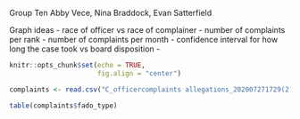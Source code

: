Group Ten
Abby Vece, Nina Braddock, Evan Satterfield

Graph ideas
- race of officer vs race of complainer
- number of complaints per rank
- number of complaints per month
- confidence interval for how long the case took vs board disposition 
- 

```{r}
knitr::opts_chunk$set(echo = TRUE,
                      fig.align = "center")

complaints <- read.csv("C_officercomplaints allegations_202007271729(2).csv")

table(complaints$fado_type)


```